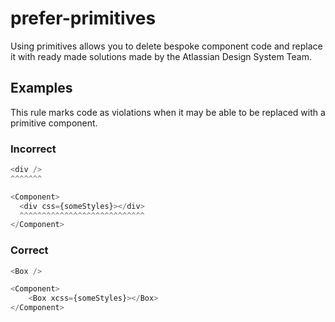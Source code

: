 # prefer-primitives

Using primitives allows you to delete bespoke component code and replace it with ready made
solutions made by the Atlassian Design System Team.

## Examples

This rule marks code as violations when it may be able to be replaced with a primitive component.

### Incorrect

```js
<div />
^^^^^^^

<Component>
  <div css={someStyles}></div>
  ^^^^^^^^^^^^^^^^^^^^^^^^^^^^
</Component>
```

### Correct

```js
<Box />
```

```js
<Component>
	<Box xcss={someStyles}></Box>
</Component>
```
